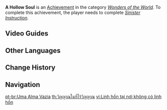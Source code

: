 {{Achievement Infobox
|title        = 
|id           = 81113
|order id     = 1109
|category     = Wonders of the World
|description  = Find [[Washizu]]'s lost possessions.
|requirements = Complete ''[[Sinister Instruction]].''
|primogems    = 5
|tracking     = 
|hidden       = 1
|topic        = 
|type         = Quest
}}
'''A Hollow Soul''' is an [[Achievement]] in the category ''[[Wonders of the World]]''. To complete this achievement, the player needs to complete ''[[Sinister Instruction]].''
<!--
==Trivia==
-->
==Video Guides==
{{EVT
|video1   = https://youtu.be/dwraugsxzJ8
|caption1 = "A Hollow Soul" Achievement Guide
}}

==Other Languages==
{{Other Languages
|en      = A Hollow Soul
|zhs     = 无灵魂处的灵魂
|zhs_rm  = Wúlíng Húnchǔ de Línghún
|zht     = 無靈魂處的靈魂
|zht_rm  = Wúlíng Húnchǔ de Línghún
|zh_tl   = 
|ja      = 魂のない魂
|ja_rm   = Tamashii no Nai Tamashii
|ja_tl   = A Soul Without Soul
|ko      = 텅 빈 영혼
|ko_tl   = A Hollow Soul
|es      = Un alma vacía
|es_tl   = A Hollow Soul
|fr      = L'âme sans âme
|fr_tl   = The Soul Without Soul
|ru      = Пустая душа
|ru_tl   = A Hollow Soul
|th      = วิญญาณในที่ไร้วิญญาณ
|th_rm   = Winyan nai thi Rai Winyan
|th_tl   = Spirit in the Soulless Area
|vi      = Linh hồn tại nơi không có linh hồn
|vi_tl   = 
|de      = Eine leere Seele
|de_tl   = A Hollow Soul
|id      = Jiwa yang Hampa
|id_tl   = A Hollow Soul
|pt      = Uma Alma Vazia
|pt_tl   = 
|tr      = Bomboş Bir Ruh
|tr_tl   = 
|it      = Un'anima vuota
|it_tl   = 
}}

==Change History==
{{Change History|2.0}}
<!--
==References==
{{Reflist}}
-->
==Navigation==
{{Achievement Navbox|Wonders of the World|Quest}}

[[pt-br:Uma Alma Vazia]]
[[th:วิญญาณในที่ไร้วิญญาณ]]
[[vi:Linh hồn tại nơi không có linh hồn]]